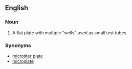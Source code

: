 ==English==
===Noun===
{{en-noun|sg=[[assay]] [[plate]]}}

#{{context|analytical chemistry|chemistry}}A flat plate with multiple "wells" used as small test tubes.

===Synonyms===
*[[microtiter plate]]
*[[microplate]]